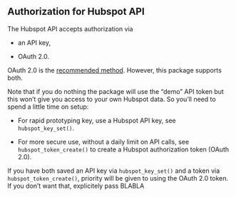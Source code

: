 ## Authorization for Hubspot API

The Hubspot API accepts authorization via

* an API key,

* OAuth 2.0.

OAuth 2.0 is the [recommended method](https://developers.hubspot.com/docs/methods/auth/oauth-overview?_ga=2.108539650.1064389456.1574673541-1134397846.1571640267). However, this package supports both.

Note that if you do nothing the package will use the "demo" API token but this won't give you access to your own Hubspot data. So you'll need to spend a little time on setup:

* For rapid prototyping key, use a Hubspot API key, see `hubspot_key_set()`.

* For more secure use, without a daily limit on API calls, see `hubspot_token_create()` to create a Hubspot authorization token
(OAuth 2.0).

If you have both saved an API key via `hubspot_key_set()` and a token via `hubspot_token_create()`, priority will be given to using the OAuth 2.0 token. If you don't want that, explicitely pass BLABLA
